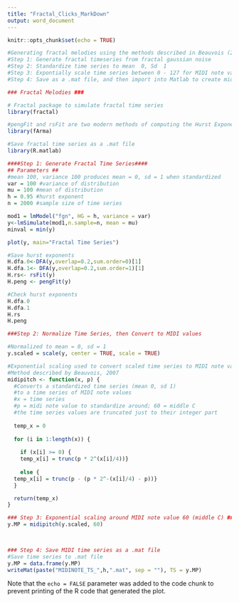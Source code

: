 ---
title: "Fractal_Clicks_MarkDown"
output: word_document
---

```{r setup, include=FALSE}
knitr::opts_chunk$set(echo = TRUE)

#Generating fractal melodies using the methods described in Beauvois (2007), Music Perception
#Step 1: Generate fractal timeseries from fractal gaussian noise
#Step 2: Standardize time series to mean  0, Sd  1
#Step 3: Expontially scale time series between 0 - 127 for MIDI note values
#Step 4: Save as a .mat file, and then import into Matlab to create midi file with MIDI Tool box


```


```{r, message = FALSE, echo=FALSE}
### Fractal Melodies ###

# Fractal package to simulate fractal time series 
library(fractal)

#pengFit and rsFit are two modern methods of computing the Hurst Exponent. Both should be used.
library(fArma)

#Save fractal time series as a .mat file
library(R.matlab)

####Step 1: Generate Fractal Time Series####
## Parameters ##
#mean 100, variance 100 produces mean = 0, sd = 1 when standardized
var = 100 #variance of distribution
mu = 100 #mean of distribution
h = 0.95 #hurst exponent
n = 2000 #sample size of time series

mod1 = lmModel("fgn", HG = h, variance = var) 
y<-lmSimulate(mod1,n.sample=n, mean = mu) 
minval = min(y)

plot(y, main="Fractal Time Series")

#Save hurst exponents
H.dfa.0<-DFA(y,overlap=0.2,sum.order=0)[1]
H.dfa.1<- DFA(y,overlap=0.2,sum.order=1)[1]
H.rs<- rsFit(y)
H.peng <- pengFit(y)

#Check hurst exponents
H.dfa.0
H.dfa.1
H.rs
H.peng


```

```{r, message = FALSE, echo=FALSE}
###Step 2: Normalize Time Series, then Convert to MIDI values

#Normalized to mean = 0, sd = 1
y.scaled = scale(y, center = TRUE, scale = TRUE)

#Exponential scaling used to convert scaled time series to MIDI note values
#Method described by Beauvois, 2007
midipitch <- function(x, p) {
  #Converts a standardized time series (mean 0, sd 1)
  #to a time series of MIDI note values
  #x = time series
  #p = midi note value to standardize around; 60 = middle C
  #the time series values are truncated just to their integer part
  
  temp_x = 0
  
  for (i in 1:length(x)) {
    
    if (x[i] >= 0) { 
    temp_x[i] = trunc(p * 2^(x[i]/4))} 
    
    else {
  temp_x[i] = trunc(p - (p * 2^-(x[i]/4) - p))} 
  }

  return(temp_x)
}

### Step 3: Exponential scaling around MIDI note value 60 (middle C) ###
y.MP = midipitch(y.scaled, 60)

  
```

```{r, message = FALSE, echo=FALSE}
### Step 4: Save MIDI time series as a .mat file
#Save time series to .mat file
y.MP = data.frame(y.MP)
writeMat(paste("MIDINOTE_TS_",h,".mat", sep = ""), TS = y.MP)

```

Note that the `echo = FALSE` parameter was added to the code chunk to prevent printing of the R code that generated the plot.
